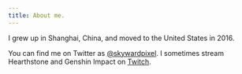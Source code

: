 ```yaml
---
title: About me.
---
```


I grew up in Shanghai, China, and moved to the United States in 2016.

You can find me on Twitter as [@skywardpixel](https://twitter.com/skywardpixel).
I sometimes stream Hearthstone and Genshin Impact on
[Twitch](https://www.twitch.tv/sukiyakidonburi).
